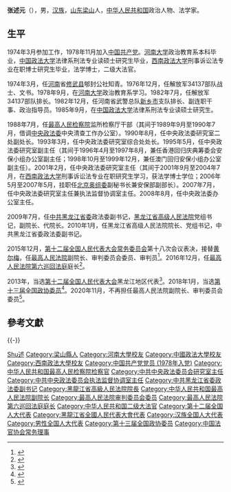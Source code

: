 '''张述元'''（{{bd|1956年|11月||name=Zhang张}}），男，[[汉族|汉族]]，[[山东|山东]][[梁山|梁山]]人，[[中华人民共和国|中华人民共和国]]政治人物、法学家。

== 生平 ==
1974年3月参加工作，1978年11月加入[[中国共产党|中国共产党]]。[[河南大学|河南大学]]政治教育系本科毕业，[[中国政法大学|中国政法大学]]法律系刑法专业读硕士研究生毕业，[[西南政法大学|西南政法大学]]刑事诉讼法专业在职博士研究生毕业，法学博士，二级大法官。

1974年3月，任[[河南|河南]]省[[修武县|修武县]]郇封公社知青。1976年12月，任解放军34137部队战士、文书。1978年9月，在[[河南大学|河南大学]]政治教育系学习。1982年7月，任解放军34137部队排长。1982年12月，任河南省武警总队[[新乡市|新乡市]]支队排长、副连职干事、政治指导员。1985年9月，在[[中国政法大学|中国政法大学]]法律系刑法专业读硕士研究生。

1988年7月，任[[最高人民检察院|最高人民检察院]]监所检察厅干部（其间于1989年9月至1990年7月，借调[[中央政法委|中央政法委]]中央清查工作办公室）。1990年8月，任中央政法委研究室二处副处长。1993年3月，任中央政法委研究室综合处处长。1995年5月，任中央政法委研究室副主任（其间于1996年4月至1997年8月，兼任香港回归庆典筹委会安保小组办公室副主任；1998年10月至1999年12月，兼任澳门回归安保小组办公室副主任）。2001年2月，任中央政法委研究室主任（其间于2001年9月至2004年7月，在[[西南政法大学|西南政法大学]]刑事诉讼法专业在职研究生学习，获法学博士学位；2006年5月至2007年5月，挂职任[[北京奥组委|北京奥组委]]副秘书长兼安保部副部长）。2007年7月，任中央政法委研究室主任兼执法监督协调室主任。2008年8月，任中央政法委办公室主任。

2009年7月，任[[中共黑龙江省委|中共黑龙江省委]]政法委副书记，[[黑龙江省高级人民法院|黑龙江省高级人民法院]]党组书记，副院长、代院长。2010年1月，任黑龙江省高级人民法院院长、党组书记，中共黑龙江省委政法委副书记。

2015年12月，[[第十二届全国人民代表大会常务委员会|第十二届全国人民代表大会常务委员会]]第十八次会议表决，接替[[黄尔梅|黄尔梅]]，任[[中华人民共和国最高人民法院|最高人民法院]]副院长、审判委员会委员、审判员<ref>{{cite news|title=黑龙江省高院院长张述元调任最高法院副院长|url=http://www.thepaper.cn/newsDetail_forward_1413908|accessdate=2015-12-27|newspaper=澎湃新闻|archive-date=2020-11-09|archive-url=https://web.archive.org/web/20201109184209/http://www.thepaper.cn/newsDetail_forward_1413908|dead-url=no}}</ref>。2016年12月，任[[最高人民法院第六巡回法庭|最高人民法院第六巡回法庭]]庭长<ref>{{cite news|url=http://www.thepaper.cn/newsDetail_forward_1587138|title=江必新、景汉朝、李少平、张述元获任最高法巡回法庭庭长|publisher=澎湃新闻|accessdate=2016-12-25|archive-date=2016-12-26|archive-url=https://web.archive.org/web/20161226060047/http://www.thepaper.cn/newsDetail_forward_1587138|dead-url=no}}</ref>。

2013年，当选[[第十二届全国人民代表大会|第十二届全国人民代表大会]]黑龙江地区代表<ref>{{cite news|title=全国人大代表信息-张述元|url= http://210.82.31.1:8084/delegate/viewDelegate.action?dbid=120565|accessdate=2013-03-28|newspaper=全国人大网|archive-url=https://web.archive.org/web/20150128132551/http://www.npc.gov.cn/delegate/viewDelegate.action?dbid=120565|archive-date=2015-01-28|dead-url=yes}}</ref>。2018年1月，当选[[中国人民政治协商会议第十三届全国委员会委员名单|第十三届全国政协委员]]<ref>{{Cite web|url=http://sports.163.com/18/0126/06/D92BRKK400051C89.html|title=中国人民政治协商会议第十三届全国委员会委员名单|accessdate=2018-01-26|last=|work=网易|archive-url=https://web.archive.org/web/20180127143232/http://sports.163.com/18/0126/06/D92BRKK400051C89.html|archive-date=2018-01-27|dead-url=yes}}</ref>。2020年11月，不再担任最高人民法院副院长、审判委员会委员<ref>{{cite news|url=http://district.ce.cn/newarea/sddy/202011/11/t20201111_35997460.shtml|title=全国人大常委会任免陈武、贺小荣、张述元、杨春雷职务|publisher=中国经济网|accessdate=2020-11-11|archive-date=2020-11-16|archive-url=https://web.archive.org/web/20201116002008/http://district.ce.cn/newarea/sddy/202011/11/t20201111_35997460.shtml|dead-url=no}}</ref>。

== 參考文獻 ==
{{Reflist}}

{{-}}
{{start box}}
{{s-legal|prc}}
{{s-before|[[南英|南英]]}}
{{s-title|[[黑龙江省高级人民法院|黑龙江省高级人民法院]]院长|2009年7月－2015年11月}}
{{s-after|[[石时态|石时态]]}}
{{end box}}
{{Navboxes 
| title  = 张述元在[[中国法官协会|中国法官协会]]的职务
| list1  =
{{中国法官协会第五届理事会}}
}}

{{Authority control}}

{{DEFAULTSORT:Zhang张}}
[[Category:張姓|Shu述]]
[[Category:梁山縣人|Category:梁山縣人]]
[[Category:河南大學校友|Category:河南大學校友]]
[[Category:中國政法大學校友|Category:中國政法大學校友]]
[[Category:西南政法大學校友|Category:西南政法大學校友]]
[[Category:中国共产党党员_(1978年入党)|Category:中国共产党党员 (1978年入党)]]
[[Category:中华人民共和国最高人民检察院检察官|Category:中华人民共和国最高人民检察院检察官]]
[[Category:中共中央政法委员会研究室主任|Category:中共中央政法委员会研究室主任]]
[[Category:中共中央政法委员会执法监督协调室主任|Category:中共中央政法委员会执法监督协调室主任]]
[[Category:中共黑龙江省委政法委副书记|Category:中共黑龙江省委政法委副书记]]
[[Category:黑龍江省高級人民法院院長|Category:黑龍江省高級人民法院院長]]
[[Category:中华人民共和国最高人民法院副院长|Category:中华人民共和国最高人民法院副院长]]
[[Category:最高人民法院审判委员会委员|Category:最高人民法院审判委员会委员]]
[[Category:最高人民法院第六巡回法庭庭长|Category:最高人民法院第六巡回法庭庭长]]
[[Category:中华人民共和国二级大法官|Category:中华人民共和国二级大法官]]
[[Category:第十二届全国人大代表|Category:第十二届全国人大代表]]
[[Category:黑龍江省全國人民代表大會代表|Category:黑龍江省全國人民代表大會代表]]
[[Category:汉族全国人大代表|Category:汉族全国人大代表]]
[[Category:男性全国人大代表|Category:男性全国人大代表]]
[[Category:第十三届全国政协委员|Category:第十三届全国政协委员]]
[[Category:中国法官协会常务理事|Category:中国法官协会常务理事]]